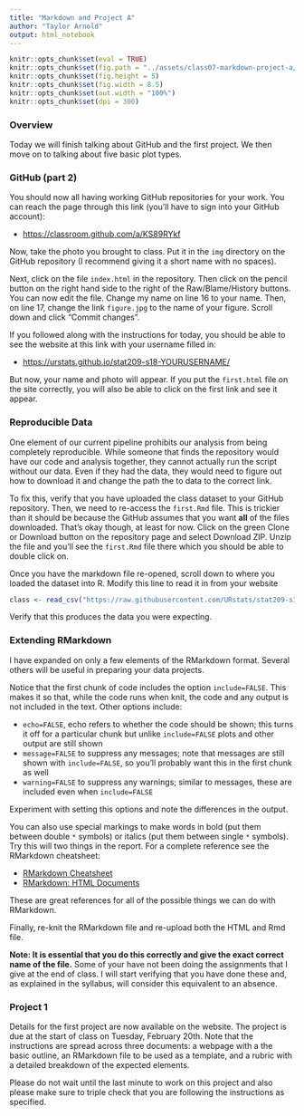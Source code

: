 ```yaml
---
title: "Markdown and Project A"
author: "Taylor Arnold"
output: html_notebook
---
```


```r
knitr::opts_chunk$set(eval = TRUE)
knitr::opts_chunk$set(fig.path = "../assets/class07-markdown-project-a/")
knitr::opts_chunk$set(fig.height = 5)
knitr::opts_chunk$set(fig.width = 8.5)
knitr::opts_chunk$set(out.width = "100%")
knitr::opts_chunk$set(dpi = 300)
```

### Overview

Today we will finish talking about GitHub and the first project. We then
move on to talking about five basic plot types.

### GitHub (part 2)

You should now all having working GitHub repositories for your work. You can
reach the page through this link (you'll have to sign into your GitHub
account):

- [https://classroom.github.com/a/KS89RYkf](https://classroom.github.com/a/KS89RYkf)

Now, take the photo you brought to class. Put it in the `img` directory on the
GitHub repository (I recommend giving it a short name with no spaces).

Next, click on the file `index.html` in the repository. Then click on the
pencil button on the right hand side to the right of the Raw/Blame/History
buttons. You can now edit the file. Change my name on line 16 to your name.
Then, on line 17, change the link `figure.jpg` to the name of your figure.
Scroll down and click "Commit changes".

If you followed along with the instructions for today, you should be able to
see the website at this link with your username filled in:

- [https://urstats.github.io/stat209-s18-YOURUSERNAME/](https://urstats.github.io/stat209-s18-YOURUSERNAME)

But now, your name and photo will appear. If you put the `first.html` file on
the site correctly, you will also be able to click on the first link and see
it appear.

### Reproducible Data

One element of our current pipeline prohibits our analysis from being
completely reproducible. While someone that finds the repository would have
our code and analysis together, they cannot actually run the script without
our data. Even if they had the data, they would need to figure out how to
download it and change the path the to data to the correct link.

To fix this, verify that you have uploaded the class dataset to your GitHub
repository. Then, we need to re-access the `first.Rmd` file. This is
trickier than it should be because the GitHub assumes that you want **all** of
the files downloaded. That's okay though, at least for now. Click on the green
Clone or Download button on the repository page and select Download ZIP.
Unzip the file and you'll see the `first.Rmd` file there which you should be
able to double click on.

Once you have the markdown file re-opened, scroll down to where you loaded the
dataset into R. Modify this line to read it in from your website

```r
class <- read_csv("https://raw.githubusercontent.com/URstats/stat209-s18-USERNAME/master/DATANAME.csv")
```

Verify that this produces the data you were expecting.

### Extending RMarkdown

I have expanded on only a few elements of the RMarkdown format. Several others
will be useful in preparing your data projects.

Notice that the first chunk of code includes the option `include=FALSE`. This
makes it so that, while the code runs when knit, the code and any output is
not included in the text. Other options include:

- `echo=FALSE`, echo refers to whether the code should be shown; this turns it
off for a particular chunk but unlike `include=FALSE` plots and other output
are still shown
- `message=FALSE` to suppress any messages; note that messages are still shown
with `include=FALSE`, so you'll probably want this in the first chunk as well
- `warning=FALSE` to suppress any warnings; similar to messages, these are
included even when `include=FALSE`

Experiment with setting this options and note the differences in the output.

You can also use special markings to make words in bold (put them between
double `*` symbols) or italics (put them between single `*` symbols). Try this
will two things in the report. For a complete reference see the RMarkdown
cheatsheet:

- [RMarkdown Cheatsheet](https://www.rstudio.com/wp-content/uploads/2015/02/rmarkdown-cheatsheet.pdf)
- [RMarkdown: HTML Documents](http://rmarkdown.rstudio.com/html_document_format.html)

These are great references for all of the possible things we can do with
RMarkdown.

Finally, re-knit the RMarkdown file and re-upload both the HTML and Rmd file.

**Note: It is essential that you do this correctly and give the exact correct
name of the file.** Some of your have not been doing the assignments that I
give at the end of class. I will start verifying that you have done these and,
as explained in the syllabus, will consider this equivalent to an absence.

### Project 1

Details for the first project are now available on the website. The project is
due at the start of class on Tuesday, February 20th. Note that the
instructions are spread across three documents: a webpage with a the basic
outline, an RMarkdown file to be used as a template, and a rubric with a
detailed breakdown of the expected elements.

Please do not wait until the last minute to work on this project and also
please make sure to triple check that you are following the instructions as
specified.





